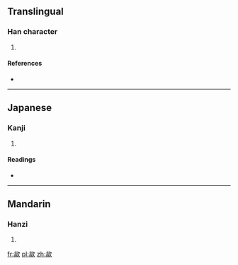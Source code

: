 ==Translingual==

===Han character===
{{Han char|rn=76|rad=欠|as=12|sn=16|four=|canj=火火弓人 (FFNO), X火火弓人 (XFFNO)}}

# {{defn|Han|sort=欠12}}

====References====
* {{Han ref|kx=0572.160|dkj=16202|dj=0960.150|hdz=32151.120|uh=6B58|ud=27480}}

----

==Japanese==

===Kanji===
{{ja-kanji|grade=|rs=欠12}}

# {{defn|lang=ja|sort=欠12}}

====Readings====
* {{ja-readings|on=[[くつ]] (kutsu), [[くち]] (kuchi)|kun=}}

----

==Mandarin==

===Hanzi===
{{cmn-hanzi|pin=[[xū]] ([[xu1]])|wg=hsü<sup>1</sup>}}

# {{defn|lang=cmn|sort=欠12}}

[[fr:歘]]
[[pl:歘]]
[[zh:歘]]